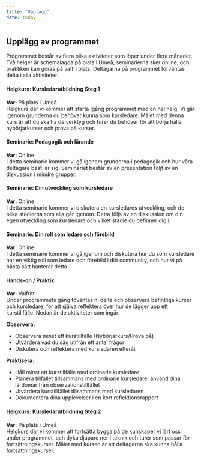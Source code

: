 ---
title: "Upplägg"
date: today
---

## Upplägg av programmet

Programmet består av flera olika aktiviteter som löper under flera månader. Två helger är schemalagda på plats i Umeå, seminarierna sker online, och praktiken kan göras på valfri plats. Deltagarna på programmet förväntas delta i alla aktiviteter.

#### Helgkurs: Kursledarutbildning Steg 1
**Var:** På plats i Umeå  
Helgkurs där vi kommer att starta igång programmet med en hel helg. Vi går igenom grunderna du behöver kunna som kursledare. Målet med denna kurs är att du ska ha de verktyg och turer du behöver för att börja hålla nybörjarkurser och prova på kurser.

#### Seminarie: Pedagogik och lärande
**Var:** Online  
I detta seminarie kommer vi gå igenom grunderna i pedagogik och hur våra deltagare bäst lär sig. Seminariet består av en presentation följt av en diskussion i mindre grupper.


#### Seminarie: Din utveckling som kursledare
**Var:** Online  
I detta seminarie kommer vi diskutera en kursledares utveckling, och de olika stadierna som alla går igenom. Detta följs av en diskussion om din egen utveckling som kursledare och vilket stadie du befinner dig i.

#### Seminarie: Din roll som ledare och förebild
**Var:** Online  
I detta seminarie kommer vi gå igenom och diskutera hur du som kursledare har en viktig roll som ledare och förebild i ditt community, och hur vi på bästa sätt hanterar detta.


#### Hands-on / Praktik
**Var:** Valfritt  
Under programmets gång föväntas ni delta och observera befintliga kurser och kursledare, för att själva reflektera över hur de lägger upp ett kurstillfälle. Nedan är de aktiviteter som ingår:

**Observera:**

- Observera minst ett kurstillfälle (Nybörjarkurs/Prova på)
- Utvärdera vad du såg utifrån ett antal frågor
- Diskutera och reflektera med kursledaren efteråt

**Praktisera:**

- Håll minst ett kurstillfälle med ordinarie kursledare
- Planera tillfället tillsammans med ordinarie kursledare, använd dina lärdomar från observationstillfället
- Utvärdera kurstillfället tillsammans med kursledaren
- Dokumentera dina upplevelser i en kort reflektionsrapport


#### Helgkurs: Kursledarutbildning Steg 2
**Var:** På plats i Umeå  
Helgkurs där vi kommer att fortsätta bygga på de kunskaper vi lärt oss under programmet, och dyka djupare ner i teknik och turer som passar för fortsättningskurser. Målet med kursen är att deltagarna ska kunna hålla fortsättningskurser.